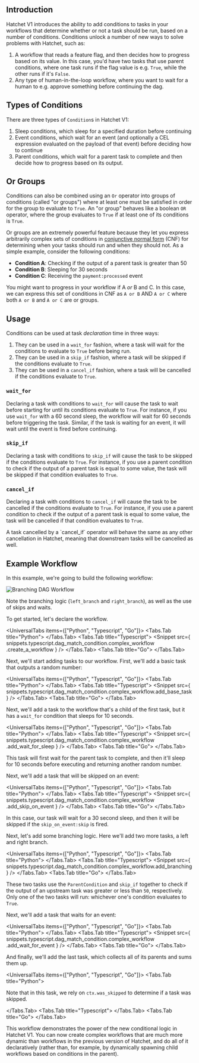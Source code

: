 

## Introduction

Hatchet V1 introduces the ability to add conditions to tasks in your workflows that determine whether or not a task should be run, based on a number of conditions. Conditions unlock a number of new ways to solve problems with Hatchet, such as:

1. A workflow that reads a feature flag, and then decides how to progress based on its value. In this case, you'd have two tasks that use parent conditions, where one task runs if the flag value is e.g. `True`, while the other runs if it's `False`.
2. Any type of human-in-the-loop workflow, where you want to wait for a human to e.g. approve something before continuing the dag.

## Types of Conditions

There are three types of `Condition`s in Hatchet V1:

1. Sleep conditions, which sleep for a specified duration before continuing
2. Event conditions, which wait for an event (and optionally a CEL expression evaluated on the payload of that event) before deciding how to continue
3. Parent conditions, which wait for a parent task to complete and then decide how to progress based on its output.

## Or Groups

Conditions can also be combined using an `Or` operator into groups of conditions (called "or groups") where at least one must be satisfied in order for the group to evaluate to `True`. An "or group" behaves like a boolean `OR` operator, where the group evaluates to `True` if at least one of its conditions is `True`.

Or groups are an extremely powerful feature because they let you express arbitrarily complex sets of conditions in [conjunctive normal form](https://en.wikipedia.org/wiki/Conjunctive_normal_form) (CNF) for determining when your tasks should run and when they should not. As a simple example, consider the following conditions:

- **Condition A**: Checking if the output of a parent task is greater than 50
- **Condition B**: Sleeping for 30 seconds
- **Condition C**: Receiving the `payment:processed` event

You might want to progress in your workflow if A _or_ B and C. In this case, we can express this set of conditions in CNF as `A or B` AND `A or C` where both `A or B` and `A or C` are or groups.

## Usage

Conditions can be used at task _declaration_ time in three ways:

1. They can be used in a `wait_for` fashion, where a task will wait for the conditions to evaluate to `True` before being run.
2. They can be used in a `skip_if` fashion, where a task will be skipped if the conditions evaluate to `True`.
3. They can be used in a `cancel_if` fashion, where a task will be cancelled if the conditions evaluate to `True`.

### `wait_for`

Declaring a task with conditions to `wait_for` will cause the task to wait before starting for until its conditions evaluate to `True`. For instance, if you use `wait_for` with a 60 second sleep, the workflow will wait for 60 seconds before triggering the task. Similar, if the task is waiting for an event, it will wait until the event is fired before continuing.

### `skip_if`

Declaring a task with conditions to `skip_if` will cause the task to be skipped if the conditions evaluate to `True`. For instance, if you use a parent condition to check if the output of a parent task is equal to some value, the task will be skipped if that condition evaluates to `True`.

### `cancel_if`

Declaring a task with conditions to `cancel_if` will cause the task to be cancelled if the conditions evaluate to `True`. For instance, if you use a parent condition to check if the output of a parent task is equal to some value, the task will be cancelled if that condition evaluates to `True`.

<Callout type="warning">
  A task cancelled by a `cancel_if` operator will behave the same as any other
  cancellation in Hatchet, meaning that downstream tasks will be cancelled as
  well.
</Callout>

## Example Workflow

In this example, we're going to build the following workflow:

![Branching DAG Workflow](/branching-dag.png)

Note the branching logic (`left_branch` and `right_branch`), as well as the use of skips and waits.

To get started, let's declare the workflow.

<UniversalTabs items={["Python", "Typescript", "Go"]}>
  <Tabs.Tab title="Python">
    <Snippet src={snippets.python.conditions.worker.create_a_workflow} />
  </Tabs.Tab>
  <Tabs.Tab title="Typescript">
    <Snippet
      src={
        snippets.typescript.dag_match_condition.complex_workflow
          .create_a_workflow
      }
    />
  </Tabs.Tab>
  <Tabs.Tab title="Go">
    <Snippet src={snippets.go.conditions.main.create_a_workflow} />
  </Tabs.Tab>
</UniversalTabs>

Next, we'll start adding tasks to our workflow. First, we'll add a basic task that outputs a random number:

<UniversalTabs items={["Python", "Typescript", "Go"]}>
  <Tabs.Tab title="Python">
    <Snippet src={snippets.python.conditions.worker.add_base_task} />
  </Tabs.Tab>
  <Tabs.Tab title="Typescript">
    <Snippet
      src={
        snippets.typescript.dag_match_condition.complex_workflow.add_base_task
      }
    />
  </Tabs.Tab>
  <Tabs.Tab title="Go">
    <Snippet src={snippets.go.conditions.main.add_base_task} />
  </Tabs.Tab>
</UniversalTabs>

Next, we'll add a task to the workflow that's a child of the first task, but it has a `wait_for` condition that sleeps for 10 seconds.

<UniversalTabs items={["Python", "Typescript", "Go"]}>
  <Tabs.Tab title="Python">
    <Snippet src={snippets.python.conditions.worker.add_wait_for_sleep} />
  </Tabs.Tab>
  <Tabs.Tab title="Typescript">
    <Snippet
      src={
        snippets.typescript.dag_match_condition.complex_workflow
          .add_wait_for_sleep
      }
    />
  </Tabs.Tab>
  <Tabs.Tab title="Go">
    <Snippet
      src={snippets.go.conditions.main.add_wait_for_sleep}
    />
  </Tabs.Tab>
</UniversalTabs>

This task will first wait for the parent task to complete, and then it'll sleep for 10 seconds before executing and returning another random number.

Next, we'll add a task that will be skipped on an event:

<UniversalTabs items={["Python", "Typescript", "Go"]}>
  <Tabs.Tab title="Python">
    <Snippet src={snippets.python.conditions.worker.add_skip_on_event} />
  </Tabs.Tab>
  <Tabs.Tab title="Typescript">
    <Snippet
      src={
        snippets.typescript.dag_match_condition.complex_workflow
          .add_skip_on_event
      }
    />
  </Tabs.Tab>
  <Tabs.Tab title="Go">
    <Snippet src={snippets.go.conditions.main.add_skip_on_event} />
  </Tabs.Tab>
</UniversalTabs>

In this case, our task will wait for a 30 second sleep, and then it will be skipped if the `skip_on_event:skip` is fired.

Next, let's add some branching logic. Here we'll add two more tasks, a left and right branch.

<UniversalTabs items={["Python", "Typescript", "Go"]}>
  <Tabs.Tab title="Python">
    <Snippet src={snippets.python.conditions.worker.add_branching} />
  </Tabs.Tab>
  <Tabs.Tab title="Typescript">
    <Snippet
      src={
        snippets.typescript.dag_match_condition.complex_workflow.add_branching
      }
    />
  </Tabs.Tab>
  <Tabs.Tab title="Go">
    <Snippet src={snippets.go.conditions.main.add_branching} />
  </Tabs.Tab>
</UniversalTabs>

These two tasks use the `ParentCondition` and `skip_if` together to check if the output of an upstream task was greater or less than `50`, respectively. Only one of the two tasks will run: whichever one's condition evaluates to `True`.

Next, we'll add a task that waits for an event:

<UniversalTabs items={["Python", "Typescript", "Go"]}>
  <Tabs.Tab title="Python">
    <Snippet src={snippets.python.conditions.worker.add_wait_for_event} />
  </Tabs.Tab>
  <Tabs.Tab title="Typescript">
    <Snippet
      src={
        snippets.typescript.dag_match_condition.complex_workflow
          .add_wait_for_event
      }
    />
  </Tabs.Tab>
  <Tabs.Tab title="Go">
    <Snippet
      src={snippets.go.conditions.main.add_wait_for_event}
    />
  </Tabs.Tab>
</UniversalTabs>

And finally, we'll add the last task, which collects all of its parents and sums them up.

<UniversalTabs items={["Python", "Typescript", "Go"]}>
  <Tabs.Tab title="Python">
<Snippet src={snippets.python.conditions.worker.add_sum}/>

Note that in this task, we rely on `ctx.was_skipped` to determine if a task was skipped.

  </Tabs.Tab>
  <Tabs.Tab title="Typescript">
<Snippet src={snippets.typescript.dag_match_condition.complex_workflow.add_sum}/>
  </Tabs.Tab>
    <Tabs.Tab title="Go">
    <Snippet src={snippets.go.conditions.main.add_sum}/>
  </Tabs.Tab>

</UniversalTabs>

This workflow demonstrates the power of the new conditional logic in Hatchet V1. You can now create complex workflows that are much more dynamic than workflows in the previous version of Hatchet, and do all of it declaratively (rather than, for example, by dynamically spawning child workflows based on conditions in the parent).
